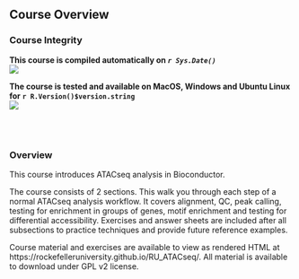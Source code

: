 ## Course Overview

### Course Integrity
**This course is compiled automatically on _`r Sys.Date()`_ **
<br>
[<img src="https://github.com/RockefellerUniversity/RU_ATACseq/workflows/compilation-check/badge.svg">](https://github.com/RockefellerUniversity/RU_ATACseq/actions?query=workflow%3compilation-check)

**The course is tested and available on MacOS, Windows and Ubuntu Linux for `r R.Version()$version.string`**
<br>
[<img src="https://github.com/RockefellerUniversity/RU_ATACseq/workflows/OS-check/badge.svg">](https://github.com/RockefellerUniversity/RU_ATACseq/actions?query=workflow%3AOS-check)

<br>
<br>

### Overview
This course introduces ATACseq analysis in Bioconductor.

The course consists of 2 sections. This walk you through each step of a normal ATACseq analysis workflow. It covers alignment, QC, peak calling, testing for enrichment in groups of genes, motif enrichment and testing for differential accessibility. Exercises and answer sheets are included after all subsections to practice techniques and provide future reference examples.

Course material and exercises are available to view as rendered HTML at https://rockefelleruniversity.github.io/RU_ATACseq/.
All material is available to download under GPL v2 license.

